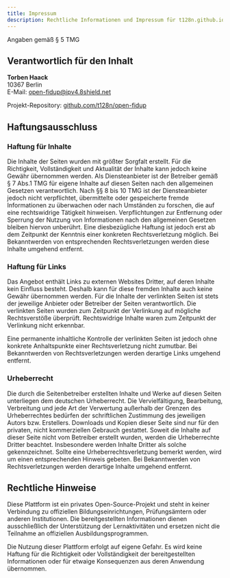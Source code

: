 ```yaml
---
title: Impressum
description: Rechtliche Informationen und Impressum für t128n.github.io/open-fidup gemäß deutschem Recht.
---
```


Angaben gemäß § 5 TMG

## Verantwortlich für den Inhalt

**Torben Haack**  
10367 Berlin  
E-Mail: [open-fidup@ipv4.8shield.net](mailto:open-fidup@ipv4.8shield.net)

Projekt-Repository: [github.com/t128n/open-fidup](https://github.com/t128n/open-fidup)

## Haftungsausschluss

### Haftung für Inhalte

Die Inhalte der Seiten wurden mit größter Sorgfalt erstellt. Für die Richtigkeit, Vollständigkeit und Aktualität der Inhalte kann jedoch keine Gewähr übernommen werden. Als Diensteanbieter ist der Betreiber gemäß § 7 Abs.1 TMG für eigene Inhalte auf diesen Seiten nach den allgemeinen Gesetzen verantwortlich. Nach §§ 8 bis 10 TMG ist der Diensteanbieter jedoch nicht verpflichtet, übermittelte oder gespeicherte fremde Informationen zu überwachen oder nach Umständen zu forschen, die auf eine rechtswidrige Tätigkeit hinweisen.
Verpflichtungen zur Entfernung oder Sperrung der Nutzung von Informationen nach den allgemeinen Gesetzen bleiben hiervon unberührt. Eine diesbezügliche Haftung ist jedoch erst ab dem Zeitpunkt der Kenntnis einer konkreten Rechtsverletzung möglich. Bei Bekanntwerden von entsprechenden Rechtsverletzungen werden diese Inhalte umgehend entfernt.

### Haftung für Links

Das Angebot enthält Links zu externen Websites Dritter, auf deren Inhalte kein Einfluss besteht. Deshalb kann für diese fremden Inhalte auch keine Gewähr übernommen werden. Für die Inhalte der verlinkten Seiten ist stets der jeweilige Anbieter oder Betreiber der Seiten verantwortlich. Die verlinkten Seiten wurden zum Zeitpunkt der Verlinkung auf mögliche Rechtsverstöße überprüft. Rechtswidrige Inhalte waren zum Zeitpunkt der Verlinkung nicht erkennbar.

Eine permanente inhaltliche Kontrolle der verlinkten Seiten ist jedoch ohne konkrete Anhaltspunkte einer Rechtsverletzung nicht zumutbar. Bei Bekanntwerden von Rechtsverletzungen werden derartige Links umgehend entfernt.

### Urheberrecht

Die durch die Seitenbetreiber erstellten Inhalte und Werke auf diesen Seiten unterliegen dem deutschen Urheberrecht. Die Vervielfältigung, Bearbeitung, Verbreitung und jede Art der Verwertung außerhalb der Grenzen des Urheberrechtes bedürfen der schriftlichen Zustimmung des jeweiligen Autors bzw. Erstellers. Downloads und Kopien dieser Seite sind nur für den privaten, nicht kommerziellen Gebrauch gestattet.
Soweit die Inhalte auf dieser Seite nicht vom Betreiber erstellt wurden, werden die Urheberrechte Dritter beachtet. Insbesondere werden Inhalte Dritter als solche gekennzeichnet. Sollte eine Urheberrechtsverletzung bemerkt werden, wird um einen entsprechenden Hinweis gebeten. Bei Bekanntwerden von Rechtsverletzungen werden derartige Inhalte umgehend entfernt.

## Rechtliche Hinweise

Diese Plattform ist ein privates Open-Source-Projekt und steht in keiner Verbindung zu offiziellen Bildungseinrichtungen, Prüfungsämtern oder anderen Institutionen. Die bereitgestellten Informationen dienen ausschließlich der Unterstützung der Lernaktivitäten und ersetzen nicht die Teilnahme an offiziellen Ausbildungsprogrammen.

Die Nutzung dieser Plattform erfolgt auf eigene Gefahr. Es wird keine Haftung für die Richtigkeit oder Vollständigkeit der bereitgestellten Informationen oder für etwaige Konsequenzen aus deren Anwendung übernommen.